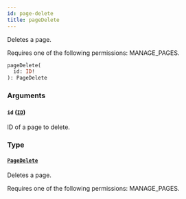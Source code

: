 ```yaml
---
id: page-delete
title: pageDelete
---
```


Deletes a page.

Requires one of the following permissions: MANAGE_PAGES.

```graphql
pageDelete(
  id: ID!
): PageDelete
```

### Arguments

#### `id` ([`ID`](../../../developer/api-reference/scalars/id))

ID of a page to delete.

### Type

#### [`PageDelete`](../../../developer/api-reference/objects/page-delete)

Deletes a page.

Requires one of the following permissions: MANAGE_PAGES.
